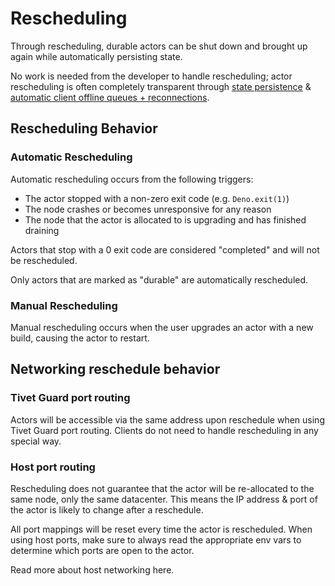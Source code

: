 
# Rescheduling

Through rescheduling, durable actors can be shut down and brought up again while
automatically persisting state.

No work is needed from the developer to handle rescheduling; actor rescheduling
is often completely transparent through [state persistence](/docs/state) & [automatic client offline queues + reconnections](/docs/connections).

## Rescheduling Behavior

### Automatic Rescheduling

Automatic rescheduling occurs from the following triggers:

- The actor stopped with a non-zero exit code (e.g. `Deno.exit(1)`)
- The node crashes or becomes unresponsive for any reason
- The node that the actor is allocated to is upgrading and has finished draining

Actors that stop with a 0 exit code are considered "completed" and will not be rescheduled.

Only actors that are marked as "durable" are automatically rescheduled.

### Manual Rescheduling

Manual rescheduling occurs when the user upgrades an actor with a new build, causing the actor to restart.

## Networking reschedule behavior

### Tivet Guard port routing

Actors will be accessible via the same address upon reschedule when using Tivet
Guard port routing. Clients do not need to handle rescheduling in any special
way.

### Host port routing

Rescheduling does not guarantee that the actor will be re-allocated to the same
node, only the same datacenter. This means the IP address & port of the actor
is likely to change after a reschedule.

All port mappings will be reset every time the actor is rescheduled. When using host ports, make sure to
always read the appropriate env vars to determine which ports are open to the actor.

Read more about host networking <Link href='/docs/networking'>here</Link>.
